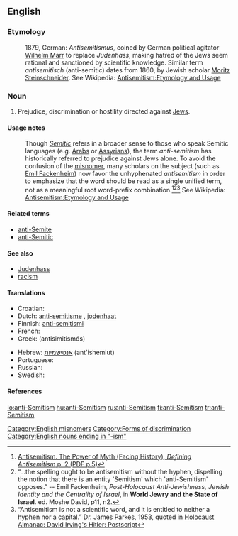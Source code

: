 {{wikipedia|Anti-Semitism}}
==English==
===Etymology===
:1879, German: ''Antisemitismus'', coined by German political agitator [[w:Wilhelm Marr|Wilhelm Marr]] to replace ''Judenhass'', making hatred of the Jews seem rational and sanctioned by scientific knowledge.  Similar term ''antisemitisch'' (anti-semitic) dates from 1860, by Jewish scholar [[w:Moritz Steinschneider|Moritz Steinschneider]].  See Wikipedia: [[w: Antisemitism#Etymology and usage|Antisemitism:Etymology and Usage]]

===Noun===
{{en-noun|sg=[[anti]]-[[Semitism]]|-}}

# Prejudice, discrimination or hostility directed against [[Jew]]s.

====Usage notes====
:Though ''[[Semitic]]'' refers in a broader sense to those who speak Semitic languages (e.g. [[w:Arab|Arabs]] or [[w:Assyrian people|Assyrians]]), the term ''anti-semitism'' has historically referred to prejudice against Jews alone.  To avoid the confusion of the [[misnomer]], many scholars on the subject (such as [[w:Emil Fackenheim|Emil Fackenheim]]) now favor the unhyphenated ''antisemitism'' in order to emphasize that the word should be read as a single unified term, not as a meaningful root word-prefix combination.<ref>[http://www.facinghistory.org/campus/reslib.nsf/99ca830bb4f483948525717f005abfc7/2820f36c177cc758852571860065e8c2/$FILE/complete_antisemitism.pdf Antisemitism. The Power of Myth (Facing History), ''Defining Antisemitism'' p. 2 (PDF p.5)]</ref><ref>“…the spelling ought to be antisemitism without the hyphen, dispelling the notion that there is an entity 'Semitism' which 'anti-Semitism' opposes.” -- Emil Fackenheim, ''Post-Holocaust Anti-Jewishness, Jewish Identity and the Centrality of Israel'', in '''World Jewry and the State of Israel'''. ed. Moshe David, p11, n2.</ref><ref>“Antisemitism is not a scientific word, and it is entitled to neither a hyphen nor a capital.” Dr.  James Parkes, 1953, quoted in [http://www.nizkor.org/ftp.cgi/people/i/irving.david/jackel/postscript-kirk-6 Holocaust Almanac: David Irving's Hitler: Postscript]</ref> See Wikipedia: [[w: Antisemitism#Etymology and usage|Antisemitism:Etymology and Usage]]

====Related terms====
* [[anti-Semite]]
* [[anti-Semitic]]

====See also====
* [[Judenhass]]
* [[racism]]

====Translations====
{{trans-top|Prejudice or hostility against Jews}}
* Croatian: {{t-|hr|antisemitizam|m}}
* Dutch: [[anti-semitisme]] {{n}}, [[jodenhaat]] {{f}}
* Finnish: [[anti-semitismi]]
* French: {{t-|fr|anti-sémitisme|m}}
* Greek: {{t|el|αντισημιτισμός|m|sc=Grek}} (antisimitismós)
{{trans-mid}}
* Hebrew: [[אנטישמיות]] (ant'ishemiut) {{f}}
* Portuguese: {{t+|pt|anti-semitismo|m}}
* Russian: {{t+|ru|антисемитизм|m|sc=Cyrl}}
* Swedish: {{t-|sv|antisemitism|c}}
{{trans-bottom}}

====References====
<references/>

[[Category:English misnomers]]
[[Category:Forms of discrimination]]
[[Category:English nouns ending in "-ism"]]

[[io:anti-Semitism]]
[[hu:anti-Semitism]]
[[ru:anti-Semitism]]
[[fi:anti-Semitism]]
[[tr:anti-Semitism]]